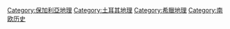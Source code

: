 {{Commonscat|Thrace}}

[[Category:保加利亞地理|Category:保加利亞地理]]
[[Category:土耳其地理|Category:土耳其地理]]
[[Category:希臘地理|Category:希臘地理]]
[[Category:南欧历史|Category:南欧历史]]